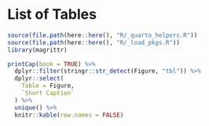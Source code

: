 # List of Tables

```r
source(file.path(here::here(), "R/_quarto_helpers.R"))
source(file.path(here::here(), "R/_load_pkgs.R"))
library(magrittr)

printCap(book = TRUE) %>%
  dplyr::filter(stringr::str_detect(Figure, "tbl")) %>%
  dplyr::select(
    Table = Figure,
    `Short Caption`
  ) %>%
  unique() %>%
  knitr::kable(row.names = FALSE)
```
